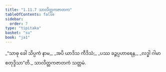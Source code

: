 ```yaml
---
title: "1.11.7 သာလိတ္တကဇာတက"
tableOfContents: false
sidebar:
  order: 7
type: "tipitaka"
basket: "su"
book: "ja1"
---
```



<DynamicBreadcrumb />

<Division number="107" book="ja1" e="ch" v="22" p="25">

<Paragraph number="237" type="verses" book="ja1">
_“သာဓု ခေါ သိပ္ပကံ နာမ,_  
_အပိ ယာဒိသ ကီဒိသံ;_  
_ပဿ ခဉ္ဇပ္ပဟာရေန,_  
_လဒ္ဓါ ဂါမာ စတုဒ္ဒိသာ”တိ._  


</Paragraph>
</Division>

<Paragraph number="238" type="center" book="ja1">
သာလိတ္တကဇာတကံ သတ္တမံ.
</Paragraph>